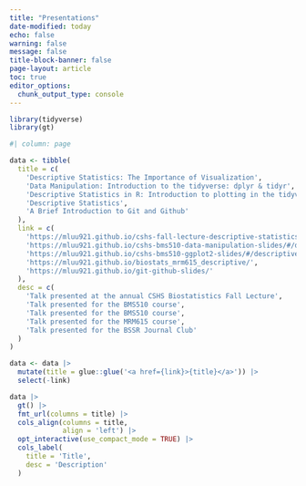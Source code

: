```yaml
---
title: "Presentations"
date-modified: today
echo: false
warning: false
message: false
title-block-banner: false
page-layout: article
toc: true
editor_options: 
  chunk_output_type: console
---
```



```r
library(tidyverse)
library(gt)
```

```r
#| column: page

data <- tibble(
  title = c(
    'Descriptive Statistics: The Importance of Visualization',
    'Data Manipulation: Introduction to the tidyverse: dplyr & tidyr',
    'Descriptive Statistics in R: Introduction to plotting in the tidyverse: ggplot2',
    'Descriptive Statistics',
    'A Brief Introduction to Git and Github'
  ),
  link = c(
    'https://mluu921.github.io/cshs-fall-lecture-descriptive-statistics/#/descriptive-statistics',
    'https://mluu921.github.io/cshs-bms510-data-manipulation-slides/#/data-manipulation-in-r',
    'https://mluu921.github.io/cshs-bms510-ggplot2-slides/#/descriptive-statistics-in-r',
    'https://mluu921.github.io/biostats_mrm615_descriptive/',
    'https://mluu921.github.io/git-github-slides/'
  ),
  desc = c(
    'Talk presented at the annual CSHS Biostatistics Fall Lecture',
    'Talk presented for the BMS510 course',
    'Talk presented for the BMS510 course',
    'Talk presented for the MRM615 course',
    'Talk presented for the BSSR Journal Club'
  )
)

data <- data |>
  mutate(title = glue::glue('<a href={link}>{title}</a>')) |>
  select(-link)

data |>
  gt() |>
  fmt_url(columns = title) |>
  cols_align(columns = title,
             align = 'left') |> 
  opt_interactive(use_compact_mode = TRUE) |> 
  cols_label(
    title = 'Title',
    desc = 'Description'
  )
```

